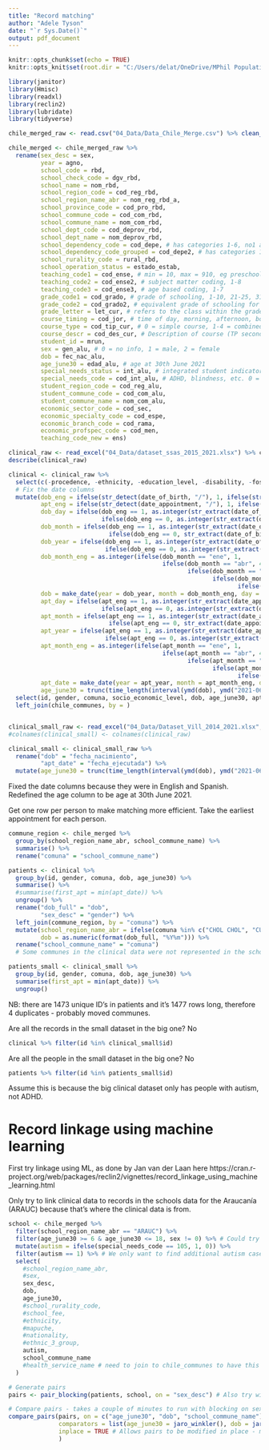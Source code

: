 ```yaml
---
title: "Record matching"
author: "Adele Tyson"
date: "`r Sys.Date()`"
output: pdf_document
---
```


```r
knitr::opts_chunk$set(echo = TRUE)
knitr::opts_knit$set(root.dir = "C:/Users/delat/OneDrive/MPhil Population Health Sciences 2022-2023/12 Dissertation")
```

```r

library(janitor)
library(Hmisc)
library(readxl)
library(reclin2)
library(lubridate)
library(tidyverse)

```

```r
chile_merged_raw <- read.csv("04_Data/Data_Chile_Merge.csv") %>% clean_names()

chile_merged <- chile_merged_raw %>%
  rename(sex_desc = sex,
         year = agno,
         school_code = rbd,
         school_check_code = dgv_rbd, 
         school_name = nom_rbd,
         school_region_code = cod_reg_rbd,
         school_region_name_abr = nom_reg_rbd_a,
         school_province_code = cod_pro_rbd,
         school_commune_code = cod_com_rbd,
         school_commune_name = nom_com_rbd,
         school_dept_code = cod_deprov_rbd,
         school_dept_name = nom_deprov_rbd,
         school_dependency_code = cod_depe, # has categories 1-6, no1 and no2 here are no1 in grouped
         school_dependency_code_grouped = cod_depe2, # has categories 1-5
         school_rurality_code = rural_rbd,
         school_operation_status = estado_estab, 
         teaching_code1 = cod_ense, # min = 10, max = 910, eg preschool, special education hearing impaired
         teaching_code2 = cod_ense2, # subject matter coding, 1-8
         teaching_code3 = cod_ense3, # age based coding, 1-7
         grade_code1 = cod_grado, # grade of schooling, 1-10, 21-25, 31-34, nests in teaching_code1
         grade_code2 = cod_grado2, # equivalent grade of schooling for adult special education, 1-8, 99
         grade_letter = let_cur, # refers to the class within the grade, close to start of alphabet is higher aptitude
         course_timing = cod_jor, # time of day, morning, afternoon, both, night, no info
         course_type = cod_tip_cur, # 0 = simple course, 1-4 = combined course, 99 = no info
         course_descr = cod_des_cur, # Description of course (TP secondary education only). 0: Does not apply, 1: Only High School, 2: Dual, 3: Other
         student_id = mrun,
         sex = gen_alu, # 0 = no info, 1 = male, 2 = female
         dob = fec_nac_alu,
         age_june30 = edad_alu, # age at 30th June 2021
         special_needs_status = int_alu, # integrated student indicator, 0 = no, 1 = yes. Mostly no
         special_needs_code = cod_int_alu, # ADHD, blindness, etc. 0 = none. 105 = autism, 203 = ADHD. See ER_Matricula_por_alumno_PUBL_MRUN annex 7
         student_region_code = cod_reg_alu,
         student_commune_code = cod_com_alu,
         student_commune_name = nom_com_alu,
         economic_sector_code = cod_sec,
         economic_specialty_code = cod_espe,
         economic_branch_code = cod_rama,
         economic_profspec_code = cod_men,
         teaching_code_new = ens) 


```

```r
clinical_raw <- read_excel("04_Data/dataset_ssas_2015_2021.xlsx") %>% clean_names
describe(clinical_raw)

clinical <- clinical_raw %>%
  select(c(-procedence, -ethnicity, -education_level, -disability, -foster_care)) %>%
  # Fix the date columns
  mutate(dob_eng = ifelse(str_detect(date_of_birth, "/"), 1, ifelse(str_detect(date_of_birth, "-"), 0, NA)),
         apt_eng = ifelse(str_detect(date_appointment, "/"), 1, ifelse(str_detect(date_appointment, "-"), 0, NA)),
         dob_day = ifelse(dob_eng == 1, as.integer(str_extract(date_of_birth, "^\\d+")), 
                          ifelse(dob_eng == 0, as.integer(str_extract(date_of_birth, "^\\d+")), NA)),
         dob_month = ifelse(dob_eng == 1, as.integer(str_extract(date_of_birth, "(?<=/)\\d+(?=/)")), 
                            ifelse(dob_eng == 0, str_extract(date_of_birth, "(?<=-)\\w+(?=-)"), NA)),
         dob_year = ifelse(dob_eng == 1, as.integer(str_extract(date_of_birth, "\\d+$")), 
                           ifelse(dob_eng == 0, as.integer(str_extract(date_of_birth, "\\d+$")) + 2000, NA)),
         dob_month_eng = as.integer(ifelse(dob_month == "ene", 1,
                                           ifelse(dob_month == "abr", 4, 
                                                  ifelse(dob_month == "ago", 8, 
                                                         ifelse(dob_month == "sept", 9, 
                                                                ifelse(dob_month == "dic", 12, dob_month)))))),
         dob = make_date(year = dob_year, month = dob_month_eng, day = dob_day),
         apt_day = ifelse(apt_eng == 1, as.integer(str_extract(date_appointment, "^\\d+")), 
                          ifelse(apt_eng == 0, as.integer(str_extract(date_appointment, "^\\d+")), NA)),
         apt_month = ifelse(apt_eng == 1, as.integer(str_extract(date_appointment, "(?<=/)\\d+(?=/)")), 
                            ifelse(apt_eng == 0, str_extract(date_appointment, "(?<=-)\\w+(?=-)"), NA)),
         apt_year = ifelse(apt_eng == 1, as.integer(str_extract(date_appointment, "\\d+$")), 
                           ifelse(apt_eng == 0, as.integer(str_extract(date_appointment, "\\d+$")) + 2000, NA)),
         apt_month_eng = as.integer(ifelse(apt_month == "ene", 1,
                                           ifelse(apt_month == "abr", 4, 
                                                  ifelse(apt_month == "ago", 8, 
                                                         ifelse(apt_month == "sept", 9, 
                                                                ifelse(apt_month == "dic", 12, apt_month)))))),
         apt_date = make_date(year = apt_year, month = apt_month_eng, day = apt_day),
         age_june30 = trunc(time_length(interval(ymd(dob), ymd("2021-06-30")), unit = "year"))) %>%
  select(id, gender, comuna, socio_economic_level, dob, age_june30, apt_date, hospital, medical_specialty, type_appointment, codigo, diagnosis) %>%
  left_join(chile_communes, by = )


clinical_small_raw <- read_excel("04_Data/Dataset_Vill_2014_2021.xlsx", col_names = TRUE) %>% clean_names()
#colnames(clinical_small) <- colnames(clinical_raw)

clinical_small <- clinical_small_raw %>%
  rename("dob" = "fecha_nacimiento",
         "apt_date" = "fecha_ejecutada") %>%
  mutate(age_june30 = trunc(time_length(interval(ymd(dob), ymd("2021-06-30")), unit = "year")))


```

Fixed the date columns because they were in English and Spanish. Redefined the age column to be age at 30th June 2021.

Get one row per person to make matching more efficient. Take the earliest appointment for each person.

```r
commune_region <- chile_merged %>%
  group_by(school_region_name_abr, school_commune_name) %>%
  summarise() %>%
  rename("comuna" = "school_commune_name")

patients <- clinical %>%
  group_by(id, gender, comuna, dob, age_june30) %>%
  summarise() %>%
  #summarise(first_apt = min(apt_date)) %>%
  ungroup() %>% 
  rename("dob_full" = "dob",
         "sex_desc" = "gender") %>%
  left_join(commune_region, by = "comuna") %>%
  mutate(school_region_name_abr = ifelse(comuna %in% c("CHOL CHOL", "CURACAUTIN", "PITRUFQUEN", "PUCON", "TOLTEN", "VILCUN"), "ARAUC", school_region_name_abr),
         dob = as.numeric(format(dob_full, "%Y%m"))) %>%
  rename("school_commune_name" = "comuna")
  # Some communes in the clinical data were not represented in the schools data but are also in Araucanía (ARAUC)

patients_small <- clinical_small %>%
  group_by(id, gender, comuna, dob, age_june30) %>%
  summarise(first_apt = min(apt_date)) %>%
  ungroup()

```

NB: there are 1473 unique ID's in patients and it's 1477 rows long, therefore 4 duplicates - probably moved communes.

Are all the records in the small dataset in the big one? No

```r
clinical %>% filter(id %in% clinical_small$id)

```

Are all the people in the small dataset in the big one? No

```r
patients %>% filter(id %in% patients_small$id)

```

Assume this is because the big clinical dataset only has people with autism, not ADHD.


# Record linkage using machine learning

First try linkage using ML, as done by Jan van der Laan here https://cran.r-project.org/web/packages/reclin2/vignettes/record_linkage_using_machine_learning.html 

Only try to link clinical data to records in the schools data for the Araucanía (ARAUC) because that's where the clinical data is from.

```r
school <- chile_merged %>%
  filter(school_region_name_abr == "ARAUC") %>%
  filter(age_june30 >= 6 & age_june30 <= 18, sex != 0) %>% # Could try without this filter to pick up edge cases just in case
  mutate(autism = ifelse(special_needs_code == 105, 1, 0)) %>%
  filter(autism == 1) %>% # We only want to find additional autism cases in the clinical records, we don't care if a student has autism and isn't in the clinical records
  select(
    #school_region_name_abr,
    #sex,
    sex_desc,
    dob,
    age_june30,
    #school_rurality_code,
    #school_fee,
    #ethnicity,
    #mapuche,
    #nationality,
    #ethnic_3_group,
    autism,
    school_commune_name
    #health_service_name # need to join to chile_communes to have this
  ) 

```

```r
# Generate pairs
pairs <- pair_blocking(patients, school, on = "sex_desc") # Also try without the blocking

# Compare pairs - takes a couple of minutes to run with blocking on sex
compare_pairs(pairs, on = c("age_june30", "dob", "school_commune_name"), 
              comparators = list(age_june30 = jaro_winkler(), dob = jaro_winkler(), school_commune_name = jaro_winkler()),
              inplace = TRUE # Allows pairs to be modified in place - makes it more efficient when pairs is large
              )
```














